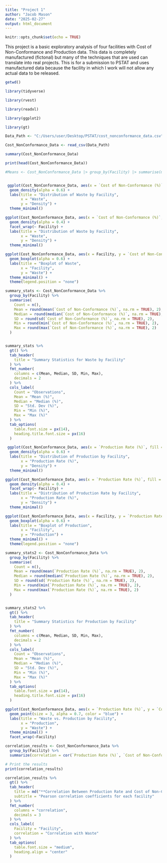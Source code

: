 ---
title: "Project 1"
author: "Jacob Mason"
date: "2025-02-27"
output: html_document
---

```{r setup, include=FALSE}
knitr::opts_chunk$set(echo = TRUE)
```

This project is a basic exploratory analysis of four facilities with Cost of Non-Conformance and Production data.  This data is completely manufactured (fictonal) but many of the techniques that are used can translate into real projects.  This is for a submission to PSTAT and uses manufactured data because the facility in which I work will not allow any actual data to be released. 



```{r}

getwd()

library(tidyverse)

library(rvest)

library(readxl)

library(ggplot2)

library(gt)

```

```{r}

Data_Path <- "C:/Users/user/Desktop/PSTAT/cost_nonconformance_data.csv"

Cost_NonConformance_Data <- read_csv(Data_Path)

summary(Cost_NonConformance_Data)

print(head(Cost_NonConformance_Data))

#Means <- Cost_NonConformance_Data |> group_by(Facility) |> summarise(mean_cost_nc = mean(`Cost of Non-Conformance (%)`), mean_pro_rate = mean(`Production Rate (%)`))


 ggplot(Cost_NonConformance_Data, aes(x = `Cost of Non-Conformance (%)`, fill = Facility)) +
  geom_density(alpha = 0.6) +
  labs(title = "Distribution of Waste by Facility",
       x = "Waste",
       y = "Density") +
  theme_minimal()

```


```{r}

ggplot(Cost_NonConformance_Data, aes(x = `Cost of Non-Conformance (%)`, fill = Facility, color = Facility)) +
  geom_density(alpha = 0.4) +
  facet_wrap(~ Facility) +
  labs(title = "Distribution of Waste by Facility",
       x = "Waste",
       y = "Density") +
  theme_minimal()

```

```{r}
ggplot(Cost_NonConformance_Data, aes(x = Facility, y = `Cost of Non-Conformance (%)`, fill = Facility)) +
  geom_boxplot(alpha = 0.6) +
  labs(title = "Boxplot of Waste",
       x = "Facility",
       y = "Waste") +
  theme_minimal() +
  theme(legend.position = "none") 
```

```{r}

summary_stats <- Cost_NonConformance_Data %>%
  group_by(Facility) %>%
  summarise(
    Count = n(),
    Mean = round(mean(`Cost of Non-Conformance (%)`, na.rm = TRUE), 2),
    Median = round(median(`Cost of Non-Conformance (%)`, na.rm = TRUE), 2),
    SD = round(sd(`Cost of Non-Conformance (%)`, na.rm = TRUE), 2),
    Min = round(min(`Cost of Non-Conformance (%)`, na.rm = TRUE), 2),
    Max = round(max(`Cost of Non-Conformance (%)`, na.rm = TRUE), 2)
  )


summary_stats %>%
  gt() %>%
  tab_header(
    title = "Summary Statistics for Waste by Facility"
  ) %>%
  fmt_number(
    columns = c(Mean, Median, SD, Min, Max),
    decimals = 2
  ) %>%
  cols_label(
    Count = "Observations",
    Mean = "Mean (%)",
    Median = "Median (%)",
    SD = "Std. Dev (%)",
    Min = "Min (%)",
    Max = "Max (%)"
  ) %>%
  tab_options(
    table.font.size = px(14),
    heading.title.font.size = px(16)
  )


```


```{r}
 ggplot(Cost_NonConformance_Data, aes(x = `Production Rate (%)`, fill = Facility)) +
  geom_density(alpha = 0.6) +
  labs(title = "Distribution of Production by Facility",
       x = "Production Rate (%)",
       y = "Density") +
  theme_minimal()
```


```{r}
ggplot(Cost_NonConformance_Data, aes(x = `Production Rate (%)`, fill = Facility, color = Facility)) +
  geom_density(alpha = 0.4) +
  facet_wrap(~ Facility) +
  labs(title = "Distribution of Production Rate by Facility",
       x = "Production Rate (%)",
       y = "Density") +
  theme_minimal()
```

```{r}
ggplot(Cost_NonConformance_Data, aes(x = Facility, y = `Production Rate (%)`, fill = Facility)) +
  geom_boxplot(alpha = 0.6) +
  labs(title = "Boxplot of Production",
       x = "Facility",
       y = "Production") +
  theme_minimal() +
  theme(legend.position = "none") 
```

```{r}
summary_stats2 <- Cost_NonConformance_Data %>%
  group_by(Facility) %>%
  summarise(
    Count = n(),
    Mean = round(mean(`Production Rate (%)`, na.rm = TRUE), 2),
    Median = round(median(`Production Rate (%)`, na.rm = TRUE), 2),
    SD = round(sd(`Production Rate (%)`, na.rm = TRUE), 2),
    Min = round(min(`Production Rate (%)`, na.rm = TRUE), 2),
    Max = round(max(`Production Rate (%)`, na.rm = TRUE), 2)
  )


summary_stats2 %>%
  gt() %>%
  tab_header(
    title = "Summary Statistics for Production by Facility"
  ) %>%
  fmt_number(
    columns = c(Mean, Median, SD, Min, Max),
    decimals = 2
  ) %>%
  cols_label(
    Count = "Observations",
    Mean = "Mean (%)",
    Median = "Median (%)",
    SD = "Std. Dev (%)",
    Min = "Min (%)",
    Max = "Max (%)"
  ) %>%
  tab_options(
    table.font.size = px(14),
    heading.title.font.size = px(16)
  )

```


```{r}
ggplot(Cost_NonConformance_Data, aes(x = `Production Rate (%)`, y = `Cost of Non-Conformance (%)`)) +
  geom_point(size = 3, alpha = 0.7, color = "blue") +
  labs(title = "Waste vs. Production by Facility",
       x = "Production",
       y = "Waste") +
  theme_minimal() +
  facet_wrap(~Facility)
```


```{r}
correlation_results <- Cost_NonConformance_Data %>%
  group_by(Facility) %>%
  summarize(correlation = cor(`Production Rate (%)`, `Cost of Non-Conformance (%)`, use = "complete.obs"))

# Print the results
print(correlation_results)

correlation_results %>%
  gt() %>%
  tab_header(
    title = md("**Correlation Between Production Rate and Cost of Non-Conformance by Facility**"),
    subtitle = "Pearson correlation coefficients for each facility"
  ) %>%
  fmt_number(
    columns = "correlation",
    decimals = 3
  ) %>%
  cols_label(
    Facility = "Facility",
    correlation = "Correlation with Waste"
  ) %>%
  tab_options(
    table.font.size = "medium",
    heading.align = "center"
  )

```




